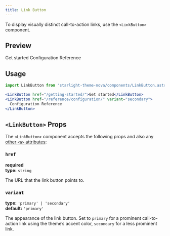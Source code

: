 ```yaml
---
title: Link Button
---
```


To display visually distinct call-to-action links, use the `<LinkButton>` component.

## Preview


<LinkButton href="/getting-started/">Get started</LinkButton>
<LinkButton href="/reference/configuration/" variant="secondary">
  Configuration Reference
</LinkButton>

## Usage

```jsx
import LinkButton from 'starlight-theme-nova/components/LinkButton.astro'

<LinkButton href="/getting-started/">Get started</LinkButton>
<LinkButton href="/reference/configuration/" variant="secondary">
  Configuration Reference
</LinkButton>
```

## `<LinkButton>` Props

The `<LinkButton>` component accepts the following props and also any [other `<a>` attributes](https://developer.mozilla.org/en-US/docs/Web/HTML/Element/a):

### `href`

**required**  
**type:** `string`

The URL that the link button points to.

### `variant`

**type:** `'primary' | 'secondary'`  
**default:** `'primary'`

The appearance of the link button.
Set to `primary` for a prominent call-to-action link using the theme’s accent color, `secondary` for a less prominent link.

